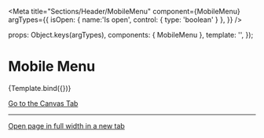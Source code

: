 
<Meta
  title="Sections/Header/MobileMenu"
  component={MobileMenu}
  argTypes={{
    isOpen: { name:'Is open', control: { type: 'boolean' } },
  }}
/>

  props: Object.keys(argTypes),
  components: { MobileMenu },
  template: '<MobileMenu :isOpen="isOpen" />',
});

# Mobile Menu

<Canvas className="storybook-demo-mobile-menu">
  <Story
    name="Example"
    args={{
      isOpen: false,
    }}
  >
    {Template.bind({})}
  </Story>
</Canvas>

<ArgsTable story="Example" />

<a href="?path=/story/sections-header-mobilemenu--example">Go to the Canvas Tab</a>

---

<a href="?id=sections-header-mobilemenu--example" target="_blank">Open page in full width in a new tab</a>




